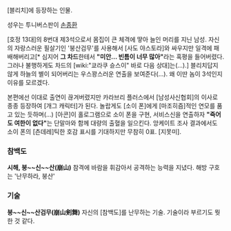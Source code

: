 [블리치]에 등장하는 인물.

성우는 투니버스판이 [[손종환]]

[호정 13대]의 8번대 제3석으로서 몸집이 큰 체격에 땋아 늘인 머리를 지닌 남성. 자신의 자랑스러운 필살기인 '붕산검무'를 사용해서 [사도 야스토라]와 싸우지만 일격에 패배해버리고[* 심지어 '''그 차드'''한테서 '''"미안... 빈틈이 너무 많아"'''라는 혹평을 들어버렸다. 그러나 불행하게도 차드의 [wiki:"쿄라쿠 슌스이" 바로 다음 상대]는(...).] 블리치답지 않게 하늘의 별이 되어버리는 우스꽝스러운 연출을 보여준다(...). 왜 이딴 놈이 3석인지 이유를 모르겠다.

본편에선 이대로 출연이 끊겨버렸지만 카라브리 플러스에서 [남성사신협회]의 이사로 종종 등장하여 [개그 캐릭터]가 된다. 놀랍게도 [소이 폰]에게 [마조히즘]적인 연모를 품고 있는 듯하며(...) [아콘]이 홀로그램으로 소이 폰을 구현, 서비스신을 연출하자 '''"죽어도 여한이 없다"'''는 단말마와 함께 대량의 출혈을 일으킨다. 앙케이트 조사 결과에서도 소이 폰의 [츤데레]틱한 호감 표시를 기대하지만 무참히 0표. [지못미].

=== 참백도 ===
'''시해, 붕~~신~~산(崩山) '''
참격에 바람을 휘감아서 공격하는 능력을 지녔다. 해방 구호는 '난무하라, 붕산'

=== 기술 ===
'''붕~~신~~산검무(崩山剣舞)'''
자신의 [참백도]를 난무하는 기술. 기술이라 부르기도 뭣한 것 같다.
